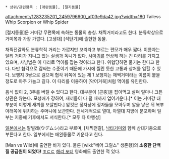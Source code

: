  * 상위/관련항목 : [애완동물], [절지동물]

attachment:/1283235201_2459796600_af03e9da42.jpg?width=180
Tailess Whip Scorpion or Whip Spider

[절지동물]문 거미강 무편목에 속하는 동물의 총칭. 채찍거미라고도 한다. 분류학상으로 거미목과 가장 가깝다. [고생대] [석탄기]에 출현한 동물.

채찍전갈와도 분류학적 거리는 가깝지만 꼬리라고 부르는 편모가 매우 짧다. 이름과는 달리 거미가 지니고 있는 실샘과 독니가 없다. [[사마귀]]를 연상케 하는 긴 다리를 가지고 있으며, 사냥법은 이 다리로 먹이를 잡는 것이라고 한다. 위협당하면 물기는 한다고 한다. 다만 협각으로 감싸는 수준이기 때문에 가시에 찔린 듯한 고통과 상처를 입힐 수 있다. 보행지 3쌍으로 걸으며 협각 뒤쪽에 있는 제 1 보행지는 채찍거미라는 이름이 붙을 정도로 아주 가늘고 길다. 이 다리를 이용하여 [악어거북]처럼 먹이를 유인한다. 

음식 없이 2, 3주를 버틸 수 있다고 한다. 대부분이 [곤충]을 잡아먹고 살며 얼마나 크든 상관은 않는다. 모성애가 강하여, 새끼들이 다 클 때까지 업어키운다.[* 이는 거미강 대부분이 이렇게 새끼를 보살핀다.] 암컷은 정자낭에 정자들을 모아두며 알을 낳은 뒤 복부 아래쪽에 위치하는 주머니에 보관한다. 전세계적으로 열대, 아열대 지방에 분포하며 일부는 지중해 기후에서도 서식한다.[* 모두 다 야행성]

[[일본]]에서는 팔벌레(ウデムシ)라고 부르며, [채찍전갈], [[낙타거미]]와 함께 삼대기충으로 부른다고 한다. 일부에서는 애완동물로 키운다고 한다. 

[Man vs Wild]에 출연한 바가 있다. 물론 [wiki:"베어 그릴스" 생존왕]의 '''소중한 단백질 공급원이 되었다!''' [[ㅎㄷㄷ]]
[[해리 포터]] 영화에도 출연한 적 있다.
